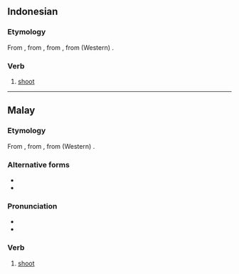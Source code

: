 ==Indonesian==

===Etymology===
From {{etyl|ms|id}} {{m|ms|tembak}}, from {{m|ms|timbak}}, from {{etyl|poz-mly-pro|id}} {{m|poz-mly-pro|*timbak}}, from (Western) {{etyl|poz-pro|id}} {{m|poz-pro|*ti(m)bak}}.

===Verb===
{{id-verb}}

# [[shoot]] {{gloss|to fire a shot}}

----

==Malay==

===Etymology===
From {{m|ms|timbak}}, from {{etyl|poz-mly-pro|ms}} {{m|poz-mly-pro|*timbak}}, from (Western) {{etyl|poz-pro|ms}} {{m|poz-pro|*ti(m)bak}}.

===Alternative forms===
* {{l|ms|timbak}}
* {{l|ms|تيمبق|sc=Arab}}

===Pronunciation===
* {{IPA|/tembaʔ/|lang=ms}}
* {{rhymes|embaʔ|baʔ|aʔ|lang=ms}}

===Verb===
{{head|ms|verb|Jawi spelling|تيمبق}}

# [[shoot]] {{gloss|to fire a shot}}